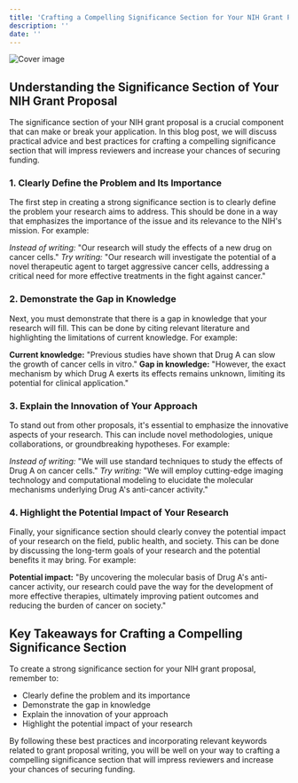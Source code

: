 ```yaml
---
title: 'Crafting a Compelling Significance Section for Your NIH Grant Proposal'
description: ''
date: ''
---
```

![Cover image](//904133d31006c5cfee432029d4ab4b31.cdn.bubble.io/f1683612382786x657152185140666400/brooke-cagle-g1Kr4Ozfoac-unsplash.jpg)

## Understanding the Significance Section of Your NIH Grant Proposal

 The significance section of your NIH grant proposal is a crucial component that can make or break your application. In this blog post, we will discuss practical advice and best practices for crafting a compelling significance section that will impress reviewers and increase your chances of securing funding.

### 1. Clearly Define the Problem and Its Importance

 The first step in creating a strong significance section is to clearly define the problem your research aims to address. This should be done in a way that emphasizes the importance of the issue and its relevance to the NIH's mission. For example:
 
 *Instead of writing:* "Our research will study the effects of a new drug on cancer cells."
 *Try writing:* "Our research will investigate the potential of a novel therapeutic agent to target aggressive cancer cells, addressing a critical need for more effective treatments in the fight against cancer."

### 2. Demonstrate the Gap in Knowledge

 Next, you must demonstrate that there is a gap in knowledge that your research will fill. This can be done by citing relevant literature and highlighting the limitations of current knowledge. For example:
 
 **Current knowledge:** "Previous studies have shown that Drug A can slow the growth of cancer cells in vitro."
 **Gap in knowledge:** "However, the exact mechanism by which Drug A exerts its effects remains unknown, limiting its potential for clinical application."

### 3. Explain the Innovation of Your Approach

 To stand out from other proposals, it's essential to emphasize the innovative aspects of your research. This can include novel methodologies, unique collaborations, or groundbreaking hypotheses. For example:
 
 *Instead of writing:* "We will use standard techniques to study the effects of Drug A on cancer cells."
 *Try writing:* "We will employ cutting-edge imaging technology and computational modeling to elucidate the molecular mechanisms underlying Drug A's anti-cancer activity."

### 4. Highlight the Potential Impact of Your Research

 Finally, your significance section should clearly convey the potential impact of your research on the field, public health, and society. This can be done by discussing the long-term goals of your research and the potential benefits it may bring. For example:
 
 **Potential impact:** "By uncovering the molecular basis of Drug A's anti-cancer activity, our research could pave the way for the development of more effective therapies, ultimately improving patient outcomes and reducing the burden of cancer on society."

## Key Takeaways for Crafting a Compelling Significance Section

 To create a strong significance section for your NIH grant proposal, remember to:

- Clearly define the problem and its importance
 - Demonstrate the gap in knowledge
 - Explain the innovation of your approach
 - Highlight the potential impact of your research
 
By following these best practices and incorporating relevant keywords related to grant proposal writing, you will be well on your way to crafting a compelling significance section that will impress reviewers and increase your chances of securing funding.
